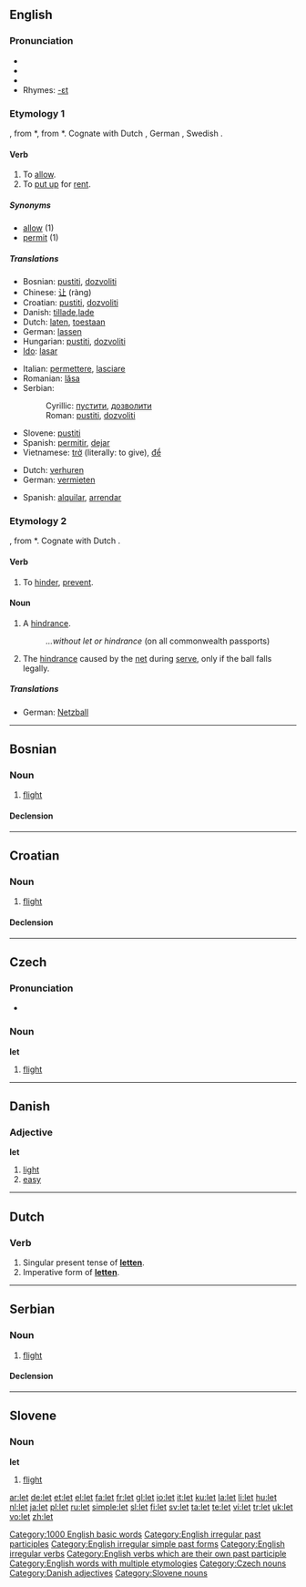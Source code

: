{{see|Let|-let}}
{{wikipedia|dab=let}}
==English==

{{rank|whole|find|got|192|let|world|thing|set}}

===Pronunciation===
* {{SAMPA|/lEt/}}
* {{IPA|/lεt/}}
* {{audio|en-us-let.ogg|Audio (US)}}
* Rhymes: [[Rhymes:English:-ɛt|-ɛt]]

===Etymology 1===
{{OE.}} {{term|lætan|lǣtan|to allow, let go, bequeath, leave, rent}}, from {{PG.}} *{{term||lǣt-}}, from {{PIE.}} *{{term||lēd-}}.  Cognate with Dutch {{term|latan}}, German {{term|lassen}}, Swedish {{term|låta}}.

====Verb====
{{en-verb|lets|letting|'''[[let]]''' or obsolete '''[[leet]]'''|'''[[let]]''' or rarely '''[[letten]]'''}}

# To [[allow]].
# To [[put up]] for [[rent]].

=====Synonyms=====
* [[allow]] (1)
* [[permit]] (1)

=====Translations=====
{{trans-top|to allow}}
* Bosnian: [[pustiti]], [[dozvoliti]]
* Chinese: [[让]] (ràng)
* Croatian: [[pustiti]], [[dozvoliti]]
* Danish: [[tillade]],[[lade]]
* Dutch: [[laten]], [[toestaan]]
* German: [[lassen]]
* Hungarian: [[pustiti]], [[dozvoliti]]
* [[Ido]]: [[lasar]]
{{trans-mid}}
* Italian: [[permettere]], [[lasciare]]
* Romanian: [[lăsa]]
* Serbian:
*: Cyrillic: [[пустити]], [[дозволити]]
*: Roman: [[pustiti]], [[dozvoliti]]
* Slovene: [[pustiti]]
* Spanish: [[permitir]], [[dejar]]
* Vietnamese: [[trở]] (literally: to give), [[để]]
{{trans-bottom}}

{{trans-top|to put up for rent}}
* Dutch: [[verhuren]]
* German: [[vermieten]]
{{trans-mid}}
* Spanish: [[alquilar]], [[arrendar]]
{{trans-bottom}}

===Etymology 2===
{{OE.}} {{term|lettan||to hinder, delay}}, from {{PG.}} *{{term||lāto-}}.  Cognate with Dutch {{term|letten}}.

====Verb====
{{en-verb|lets|letting|letted|let}}

# {{archaic}} To [[hinder]], [[prevent]].

====Noun====
{{en-noun}}

# A [[hindrance]].
#: ''...without let or hindrance'' (on all commonwealth passports)
# {{context|tennis}} The [[hindrance]] caused by the [[net]] during [[serve]], only if the ball falls legally.

=====Translations=====
{{trans-top|a hindrance}}
{{trans-mid}}
{{trans-bottom}}

{{trans-top|the hindrance}}
* German: [[Netzball]] {{m}}
{{trans-mid}}
{{trans-bottom}}

[[Category:1000 English basic words]]
[[Category:English irregular past participles]]
[[Category:English irregular simple past forms]]
[[Category:English irregular verbs]]
[[Category:English verbs which are their own past participle]]
[[Category:English words with multiple etymologies]]

----

==Bosnian==

===Noun===
{{bs-noun|g=m|letovi}}

# [[flight]]

====Declension====
{{bs-decl-noun
|let|letovi
|leta|letova
|letu|letovima
|let|letove
|lete|letovi
|letom|letovima
|letu|letovima
}}

----

==Croatian==

===Noun===
{{hr-noun|g=m|letovi}}

# [[flight]]

====Declension====
{{hr-decl-noun
|let|letovi
|leta|letova
|letu|letovima
|let|letove
|lete|letovi
|letu|letovima
|letom|letovima
}}

----

==Czech==

===Pronunciation===
* {{audio|Cs-let.ogg|audio}}

===Noun===
'''let''' {{m}}

# [[flight]]

[[Category:Czech nouns]]

----

==Danish==

===Adjective===
'''let'''

# [[light]]
# [[easy]]

[[Category:Danish adjectives]]

----

==Dutch==

===Verb===
{{infl|nl|verb|cat=verb forms}}

# Singular present tense of '''[[letten]]'''.
# Imperative form of '''[[letten]]'''.

----

==Serbian==

===Noun===
{{sr-noun|g=m|pl=letovi|cyr=лет}}

# [[flight]]

====Declension====
{{sr-decl-noun
|let|letovi
|leta|letova
|letu|letovima
|let|letove
|lete|letovi
|letom|letovima
|letu|letovima
}}

----

==Slovene==

===Noun===
'''let''' {{m}}

# [[flight]]

[[Category:Slovene nouns]]

[[ar:let]]
[[de:let]]
[[et:let]]
[[el:let]]
[[fa:let]]
[[fr:let]]
[[gl:let]]
[[io:let]]
[[it:let]]
[[ku:let]]
[[la:let]]
[[li:let]]
[[hu:let]]
[[nl:let]]
[[ja:let]]
[[pl:let]]
[[ru:let]]
[[simple:let]]
[[sl:let]]
[[fi:let]]
[[sv:let]]
[[ta:let]]
[[te:let]]
[[vi:let]]
[[tr:let]]
[[uk:let]]
[[vo:let]]
[[zh:let]]